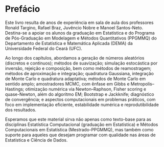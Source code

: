 # Prefácio {.unnumbered}

Este livro resulta de anos de experiência em sala de aula dos professores Ronald Targino, Rafael Braz, Juvêncio Nobre e Manoel Santos-Neto. Destina-se a apoiar os alunos da graduação em Estatística e do Programa de Pós-Graduação em Modelagem e Métodos Quantitativos (PPGMMQ) do Departamento de Estatística e Matemática Aplicada (DEMA) da Universidade Federal do Ceará (UFC).

Ao longo dos capítulos, abordamos a geração de números aleatórios (discretos e contínuos); métodos de suavização; simulação estocástica por inversão, rejeição e composição, bem como métodos de reamostragem; métodos de aproximação e integração; quadratura Gaussiana, integração de Monte Carlo e quadratura adaptativa; métodos de Monte Carlo em sentido amplo; amostradores MCMC, com ênfase em Gibbs e Metropolis–Hastings; otimização numérica via Newton–Raphson, Fisher scoring e quase-Newton, além do algoritmo EM; Bootstrap e Jackknife; diagnóstico de convergência; e aspectos computacionais em problemas práticos, com foco em implementação eficiente, estabilidade numérica e reprodutibilidade dos resultados.

Esperamos que este material sirva não apenas como texto-base para as disciplinas Estatística Computacional (graduação em Estatística) e Métodos Computacionais em Estatística (Mestrado-PPGMMQ), mas também como suporte para aqueles que desejam programar com qualidade nas áreas de Estatística e Ciência de Dados.
